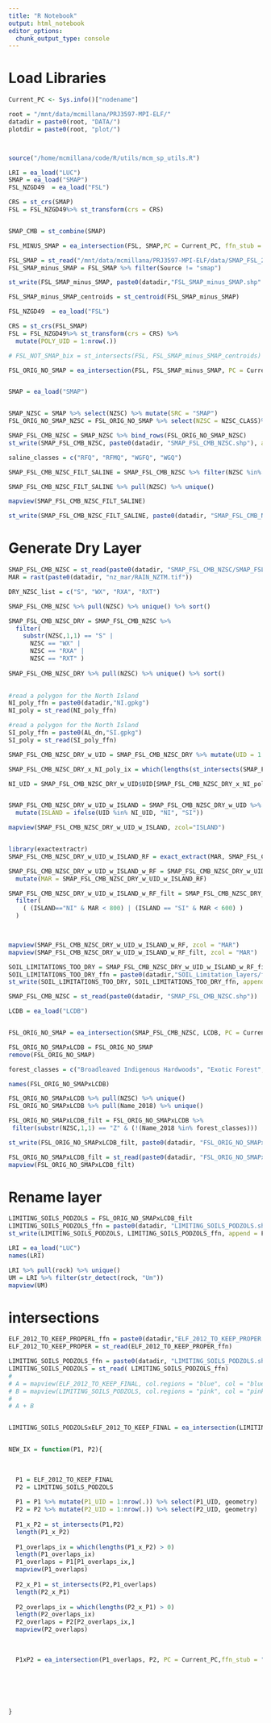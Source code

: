 ```yaml
---
title: "R Notebook"
output: html_notebook
editor_options: 
  chunk_output_type: console
---
```


# Load Libraries

```r



Current_PC <- Sys.info()["nodename"]

root = "/mnt/data/mcmillana/PRJ3597-MPI-ELF/"
datadir = paste0(root, "DATA/")
plotdir = paste0(root, "plot/")



source("/home/mcmillana/code/R/utils/mcm_sp_utils.R")

```

```r

LRI = ea_load("LUC")
SMAP = ea_load("SMAP")
FSL_NZGD49  = ea_load("FSL")

CRS = st_crs(SMAP)
FSL = FSL_NZGD49%>% st_transform(crs = CRS)


SMAP_CMB = st_combine(SMAP)

FSL_MINUS_SMAP = ea_intersection(FSL, SMAP,PC = Current_PC, ffn_stub = "FSL_MINUS_SMAP", dn = datadir, parallel = T, ncore = 32, val = "both",filetype = "SHP",diff_opt = T )

```

```r
FSL_SMAP = st_read("/mnt/data/mcmillana/PRJ3597-MPI-ELF/data/SMAP_FSL_2022/SmapFSL polygons December 2022.shp")
FSL_SMAP_minus_SMAP = FSL_SMAP %>% filter(Source != "smap")

st_write(FSL_SMAP_minus_SMAP, paste0(datadir,"FSL_SMAP_minus_SMAP.shp" ), append=F)

FSL_SMAP_minus_SMAP_centroids = st_centroid(FSL_SMAP_minus_SMAP)

FSL_NZGD49  = ea_load("FSL")

CRS = st_crs(FSL_SMAP)
FSL = FSL_NZGD49%>% st_transform(crs = CRS) %>% 
  mutate(POLY_UID = 1:nrow(.))

# FSL_NOT_SMAP_bix = st_intersects(FSL, FSL_SMAP_minus_SMAP_centroids)

FSL_ORIG_NO_SMAP = ea_intersection(FSL, FSL_SMAP_minus_SMAP, PC = Current_PC,ffn_stub = "FSL_ORIG_NO_SMAP", dn = datadir, parallel = T, ncore = 32, filetype = "SHP")


SMAP = ea_load("SMAP")


SMAP_NZSC = SMAP %>% select(NZSC) %>% mutate(SRC = "SMAP")
FSL_ORIG_NO_SMAP_NZSC = FSL_ORIG_NO_SMAP %>% select(NZSC = NZSC_CLASS)%>% mutate(SRC = "FSL")

SMAP_FSL_CMB_NZSC = SMAP_NZSC %>% bind_rows(FSL_ORIG_NO_SMAP_NZSC)
st_write(SMAP_FSL_CMB_NZSC, paste0(datadir, "SMAP_FSL_CMB_NZSC.shp"), append = F)

saline_classes = c("RFQ", "RFMQ", "WGFQ", "WGQ")

SMAP_FSL_CMB_NZSC_FILT_SALINE = SMAP_FSL_CMB_NZSC %>% filter(NZSC %in% saline_classes)

SMAP_FSL_CMB_NZSC_FILT_SALINE %>% pull(NZSC) %>% unique()

mapview(SMAP_FSL_CMB_NZSC_FILT_SALINE)

st_write(SMAP_FSL_CMB_NZSC_FILT_SALINE, paste0(datadir, "SMAP_FSL_CMB_NZSC_FILT_SALINE.shp"), append = F)

```

# Generate Dry Layer 

```r



SMAP_FSL_CMB_NZSC = st_read(paste0(datadir, "SMAP_FSL_CMB_NZSC/SMAP_FSL_CMB_NZSC.shp"))
MAR = rast(paste0(datadir, "nz_mar/RAIN_NZTM.tif"))

DRY_NZSC_list = c("S", "WX", "RXA", "RXT")

SMAP_FSL_CMB_NZSC %>% pull(NZSC) %>% unique() %>% sort()

SMAP_FSL_CMB_NZSC_DRY = SMAP_FSL_CMB_NZSC %>% 
  filter(
    substr(NZSC,1,1) == "S" |
      NZSC == "WX" |
      NZSC == "RXA" |
      NZSC == "RXT" )
      
SMAP_FSL_CMB_NZSC_DRY %>% pull(NZSC) %>% unique() %>% sort()
  

#read a polygon for the North Island
NI_poly_ffn = paste0(datadir,"NI.gpkg")
NI_poly = st_read(NI_poly_ffn)

#read a polygon for the North Island
SI_poly_ffn = paste0(AL_dn,"SI.gpkg")
SI_poly = st_read(SI_poly_ffn)

SMAP_FSL_CMB_NZSC_DRY_w_UID = SMAP_FSL_CMB_NZSC_DRY %>% mutate(UID = 1:nrow(.))

SMAP_FSL_CMB_NZSC_DRY_x_NI_poly_ix = which(lengths(st_intersects(SMAP_FSL_CMB_NZSC_DRY_w_UID,NI_poly )) >0)

NI_UID = SMAP_FSL_CMB_NZSC_DRY_w_UID$UID[SMAP_FSL_CMB_NZSC_DRY_x_NI_poly_ix]


SMAP_FSL_CMB_NZSC_DRY_w_UID_w_ISLAND = SMAP_FSL_CMB_NZSC_DRY_w_UID %>% 
  mutate(ISLAND = ifelse(UID %in% NI_UID, "NI", "SI"))

mapview(SMAP_FSL_CMB_NZSC_DRY_w_UID_w_ISLAND, zcol="ISLAND")


library(exactextractr)
SMAP_FSL_CMB_NZSC_DRY_w_UID_w_ISLAND_RF = exact_extract(MAR, SMAP_FSL_CMB_NZSC_DRY_w_UID_w_ISLAND, "mean")

SMAP_FSL_CMB_NZSC_DRY_w_UID_w_ISLAND_w_RF = SMAP_FSL_CMB_NZSC_DRY_w_UID_w_ISLAND %>% 
  mutate(MAR = SMAP_FSL_CMB_NZSC_DRY_w_UID_w_ISLAND_RF)

SMAP_FSL_CMB_NZSC_DRY_w_UID_w_ISLAND_w_RF_filt = SMAP_FSL_CMB_NZSC_DRY_w_UID_w_ISLAND_w_RF %>% 
  filter(
    ( (ISLAND=="NI" & MAR < 800) | (ISLAND == "SI" & MAR < 600) )
  )
  


mapview(SMAP_FSL_CMB_NZSC_DRY_w_UID_w_ISLAND_w_RF, zcol = "MAR")
mapview(SMAP_FSL_CMB_NZSC_DRY_w_UID_w_ISLAND_w_RF_filt, zcol = "MAR")

SOIL_LIMITATIONS_TOO_DRY = SMAP_FSL_CMB_NZSC_DRY_w_UID_w_ISLAND_w_RF_filt
SOIL_LIMITATIONS_TOO_DRY_ffn = paste0(datadir,"SOIL_Limitation_layers/finished_unmerged_layers/SOIL_LIMITATIONS_TOO_DRY.shp")
st_write(SOIL_LIMITATIONS_TOO_DRY, SOIL_LIMITATIONS_TOO_DRY_ffn, append=F)


```



```r
SMAP_FSL_CMB_NZSC = st_read(paste0(datadir, "SMAP_FSL_CMB_NZSC.shp"))

LCDB = ea_load("LCDB")


FSL_ORIG_NO_SMAP = ea_intersection(SMAP_FSL_CMB_NZSC, LCDB, PC = Current_PC,ffn_stub = "SMAP_FSL_CMB_NZSCxLCDB", dn = datadir, parallel = T, ncore = 32, filetype = "SHP")

FSL_ORIG_NO_SMAPxLCDB = FSL_ORIG_NO_SMAP
remove(FSL_ORIG_NO_SMAP)

forest_classes = c("Broadleaved Indigenous Hardwoods", "Exotic Forest", "Indigenous Forest", "Deciduous Hardwoods", "Forest - Harvested")

names(FSL_ORIG_NO_SMAPxLCDB)

FSL_ORIG_NO_SMAPxLCDB %>% pull(NZSC) %>% unique()
FSL_ORIG_NO_SMAPxLCDB %>% pull(Name_2018) %>% unique()

FSL_ORIG_NO_SMAPxLCDB_filt = FSL_ORIG_NO_SMAPxLCDB %>% 
 filter(substr(NZSC,1,1) == "Z" & (!(Name_2018 %in% forest_classes)))

st_write(FSL_ORIG_NO_SMAPxLCDB_filt, paste0(datadir, "FSL_ORIG_NO_SMAPxLCDB_filt.shp"), append = F)

FSL_ORIG_NO_SMAPxLCDB_filt = st_read(paste0(datadir, "FSL_ORIG_NO_SMAPxLCDB_filt.shp"))
mapview(FSL_ORIG_NO_SMAPxLCDB_filt)
```

# Rename layer
```r

LIMITING_SOILS_PODZOLS = FSL_ORIG_NO_SMAPxLCDB_filt
LIMITING_SOILS_PODZOLS_ffn = paste0(datadir, "LIMITING_SOILS_PODZOLS.shp")
st_write(LIMITING_SOILS_PODZOLS, LIMITING_SOILS_PODZOLS_ffn, append = F)

```

```r
LRI = ea_load("LUC")
names(LRI)

LRI %>% pull(rock) %>% unique()
UM = LRI %>% filter(str_detect(rock, "Um"))
mapview(UM)
```


# intersections
```r


ELF_2012_TO_KEEP_PROPERL_ffn = paste0(datadir,"ELF_2012_TO_KEEP_PROPER.shp")
ELF_2012_TO_KEEP_PROPER = st_read(ELF_2012_TO_KEEP_PROPER_ffn)

LIMITING_SOILS_PODZOLS_ffn = paste0(datadir, "LIMITING_SOILS_PODZOLS.shp")
LIMITING_SOILS_PODZOLS = st_read( LIMITING_SOILS_PODZOLS_ffn)
# 
# A = mapview(ELF_2012_TO_KEEP_FINAL, col.regions = "blue", col = "blue")
# B = mapview(LIMITING_SOILS_PODZOLS, col.regions = "pink", col = "pink")
# 
# A + B


LIMITING_SOILS_PODZOLSxELF_2012_TO_KEEP_FINAL = ea_intersection(LIMITING_SOILS_PODZOLS, ELF_2012_TO_KEEP_FINAL, PC = Current_PC,ffn_stub = "LIMITING_SOILS_PODZOLSxELF_2012_TO_KEEP_FINAL", dn = datadir, parallel = T, ncore = 16, filetype = "SHP")


NEW_IX = function(P1, P2){
  
  
  
  P1 = ELF_2012_TO_KEEP_FINAL
  P2 = LIMITING_SOILS_PODZOLS
  
  P1 = P1 %>% mutate(P1_UID = 1:nrow(.)) %>% select(P1_UID, geometry)
  P2 = P2 %>% mutate(P2_UID = 1:nrow(.)) %>% select(P2_UID, geometry)
  
  P1_x_P2 = st_intersects(P1,P2)
  length(P1_x_P2)
  
  P1_overlaps_ix = which(lengths(P1_x_P2) > 0)
  length(P1_overlaps_ix)
  P1_overlaps = P1[P1_overlaps_ix,]
  mapview(P1_overlaps)
  
  P2_x_P1 = st_intersects(P2,P1_overlaps)
  length(P2_x_P1)
  
  P2_overlaps_ix = which(lengths(P2_x_P1) > 0)
  length(P2_overlaps_ix)
  P2_overlaps = P2[P2_overlaps_ix,]
  mapview(P2_overlaps)
  
  
  
  P1xP2 = ea_intersection(P1_overlaps, P2, PC = Current_PC,ffn_stub = "P1xP2", dn = datadir, parallel = T, ncore = 16, filetype = "SHP")

  
  
  
  
  
}


```

